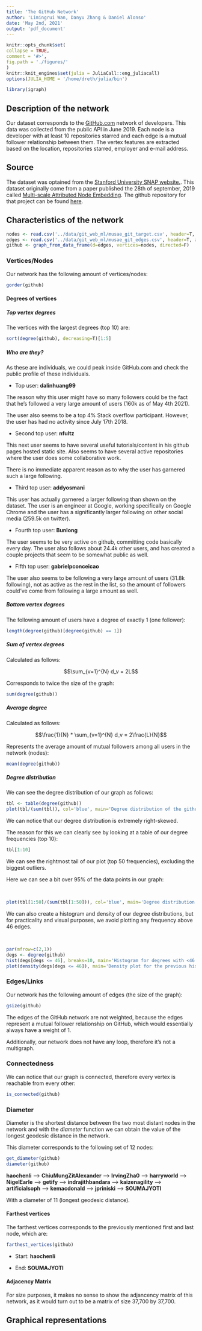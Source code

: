 ```yaml
---
title: 'The GitHub Network'
author: 'Limingrui Wan, Danyu Zhang & Daniel Alonso'
date: 'May 2nd, 2021'
output: 'pdf_document'
---
```


```r
knitr::opts_chunk$set(
collapse = TRUE,
comment = '#>',
fig.path = './figures/'
)
knitr::knit_engines$set(julia = JuliaCall::eng_juliacall)
options(JULIA_HOME = '/home/dreth/julia/bin')
```

```r
library(igraph)
```

## Description of the network

Our dataset corresponds to the [GitHub.com](https://github.com) network of developers. This data was collected from the public API in June 2019. Each node is a developer with at least 10 repositories starred and each edge is a mutual follower relationship between them. The vertex features are extracted based on the location, repositories starred, employer and e-mail address.

## Source

The dataset was optained from the [Stanford University SNAP website.](http://snap.stanford.edu/data/github-social.html). This dataset originally come from a paper published the 28th of september, 2019 called [Multi-scale Attributed Node Embedding](https://arxiv.org/abs/1909.13021). The github repository for that project can be found [here](https://github.com/benedekrozemberczki/MUSAE).

## Characteristics of the network

```r
nodes <- read.csv('../data/git_web_ml/musae_git_target.csv', header=T, as.is=T)
edges <- read.csv('../data/git_web_ml/musae_git_edges.csv', header=T, as.is=T)
github <- graph_from_data_frame(d=edges, vertices=nodes, directed=F)
```

### Vertices/Nodes

Our network has the following amount of vertices/nodes:

\small

```r
gorder(github)
```

\normalsize

#### Degrees of vertices

##### Top vertex degrees 

The vertices with the largest degrees (top 10) are:

\small

```r
sort(degree(github), decreasing=T)[1:5]
```

\normalsize

\newpage

##### Who are they?

As these are individuals, we could peak inside GitHub.com and check the public profile of these individuals.

- Top user: **dalinhuang99**

The reason why this user might have so many followers could be the fact that he's followed a very large amount of users (160k as of May 4th 2021).

The user also seems to be a top 4% Stack overflow participant. However, the user has had no activity since July 17th 2018.

- Second top user: **nfultz**

This next user seems to have several useful tutorials/content in his github pages hosted static site. Also seems to have several active repositories where the user does some collaborative work.

There is no immediate apparent reason as to why the user has garnered such a large following.

- Third top user: **addyosmani**

This user has actually garnered a larger following than shown on the dataset. The user is an engineer at Google, working specifically on Google Chrome and the user has a significantly larger following on other social media (259.5k on twitter).

- Fourth top user: **Bunlong**

The user seems to be very active on github, committing code basically every day. The user also follows about 24.4k other users, and has created a couple projects that seem to be somewhat public as well.

- Fifth top user: **gabrielpconceicao**

The user also seems to be following a very large amount of users (31.8k following), not as active as the rest in the list, so the amount of followers could've come from following a large amount as well.

\newpage

##### Bottom vertex degrees

The following amount of users have a degree of exactly 1 (one follower):

```r
length(degree(github)[degree(github) == 1])
```

##### Sum of vertex degrees 

Calculated as follows:

$$\sum_{v=1}^{N} d_v = 2L$$ 

Corresponds to twice the size of the graph:

```r
sum(degree(github))
```

##### Average degree

Calculated as follows:

$$\frac{1}{N} * \sum_{v=1}^{N} d_v = 2\frac{L}{N}$$

Represents the average amount of mutual followers among all users in the network (nodes):

```r
mean(degree(github))
```

##### Degree distribution

We can see the degree distribution of our graph as follows:

```r
tbl <- table(degree(github))
plot(tbl/(sum(tbl)), col='blue', main='Degree distribution of the github network', xlab='Degree', ylab='Frequency', type='h')
```

We can notice that our degree distribution is extremely right-skewed.

The reason for this we can clearly see by looking at a table of our degree frequencies (top 10):

\small

```r
tbl[1:10]
```

\newpage

We can see the rightmost tail of our plot (top 50 frequencies), excluding the biggest outliers.

Here we can see a bit over 95% of the data points in our graph:

&nbsp;

```r
plot(tbl[1:50]/(sum(tbl[1:50])), col='blue', main='Degree distribution of the github network (excluding outliers)', xlab='Degree', ylab='Frequency', type='h')
```

\newpage

We can also create a histogram and density of our degree distributions, but for practicality and visual purposes, we avoid plotting any frequency above 46 edges.

&nbsp;

```r
par(mfrow=c(2,1))
degs <- degree(github)
hist(degs[degs <= 46], breaks=10, main='Histogram for degrees with <46 edges (95% of the data)')
plot(density(degs[degs <= 46]), main='Density plot for the previous histogram')
```

\newpage

### Edges/Links

Our network has the following amount of edges (the size of the graph):

\small

```r
gsize(github)
```

\normalsize

The edges of the GitHub network are not weighted, because the edges represent a mutual follower relationship on GitHub, which would essentially always have a weight of 1. 

Additionally, our network does not have any loop, therefore it's not a multigraph. 

### Connectedness

We can notice that our graph is connected, therefore every vertex is reachable from every other:

```r
is_connected(github)
```

### Diameter

Diameter is the shortest distance between the two most distant nodes in the network and with the *diameter* function we can obtain the value of the longest geodesic distance in the network.

This diameter corresponds to the following set of 12 nodes:

```r
get_diameter(github)
diameter(github)
```

**haochenli** --> **ChiuMungZitAlexander** --> **IrvingZha0** --> **harryworld** --> **NigelEarle** --> **getify** --> **indrajithbandara** --> **kaizenagility** --> **artificialsoph** --> **kemacdonald** --> **jpriniski** --> **SOUMAJYOTI**

With a diameter of 11 (longest geodesic distance).

#### Farthest vertices

The farthest vertices corresponds to the previously mentioned first and last node, which are:

```r
farthest_vertices(github)
```

- Start: **haochenli**

- End:  **SOUMAJYOTI**

#### Adjacency Matrix

For size purposes, it makes no sense to show the adjancency matrix of this network, as it would turn out to be a matrix of size 37,700 by 37,700.

## Graphical representations